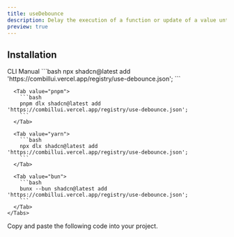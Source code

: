 ```yaml
---
title: useDebounce
description: Delay the execution of a function or update of a value until after a specified delay with the useDebounce hook.
preview: true
---
```


<ComponentTabs name='use-debounce-default' />

## Installation

<ShadcnTabs defaultValue='cli'>
  <TabsList >
    <TabsTrigger  value='cli'>
      CLI
    </TabsTrigger>
    <TabsTrigger  value='manual'>
      Manual
    </TabsTrigger>
  </TabsList>

  <TabsContent  value='cli'>
    <Tabs items={["npm", "pnpm", "yarn", "bun"]}>
      <Tab value="npm">
        ```bash
        npx shadcn@latest add 'https://combillui.vercel.app/registry/use-debounce.json';
        ```
      </Tab>
      
      <Tab value="pnpm">
        ```bash 
        pnpm dlx shadcn@latest add 'https://combillui.vercel.app/registry/use-debounce.json';
        ```
      </Tab>

      <Tab value="yarn">
        ```bash
        npx dlx shadcn@latest add 'https://combillui.vercel.app/registry/use-debounce.json';
        ```
      </Tab>

      <Tab value="bun">
        ```bash
        bunx --bun shadcn@latest add 'https://combillui.vercel.app/registry/use-debounce.json';
        ```
      </Tab>
    </Tabs>

  </TabsContent>
  <TabsContent  value='manual'>
    Copy and paste the following code into your project.
    <ComponentSource name="use-debounce" />
  </TabsContent>
</ShadcnTabs>
